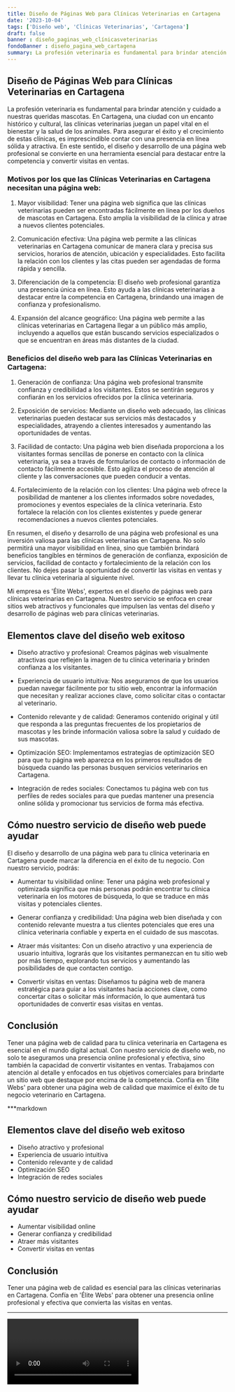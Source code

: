 ```yaml
---
title: Diseño de Páginas Web para Clínicas Veterinarias en Cartagena
date: '2023-10-04'
tags: ['Diseño web', 'Clínicas Veterinarias', 'Cartagena']
draft: false
banner : diseño_paginas_web_clínicasveterinarias
fondoBanner : diseño_pagina_web_cartagena
summary: La profesión veterinaria es fundamental para brindar atención y cuidado a nuestras queridas mascotas. En Cartagena, una ciudad con un encanto histórico y cultural, las clínicas veterinarias juegan un papel vital en el bienestar y la salud de los animales. Para asegurar el éxito y el crecimiento de estas clínicas, es imprescindible contar con una presencia en línea sólida y atractiva. En este sentido, el diseño y desarrollo de una página web profesional se convierte en una herramienta esencial para destacar entre la competencia y convertir visitas en ventas.
---
```


## Diseño de Páginas Web para Clínicas Veterinarias en Cartagena

La profesión veterinaria es fundamental para brindar atención y cuidado a nuestras queridas mascotas. En Cartagena, una ciudad con un encanto histórico y cultural, las clínicas veterinarias juegan un papel vital en el bienestar y la salud de los animales. Para asegurar el éxito y el crecimiento de estas clínicas, es imprescindible contar con una presencia en línea sólida y atractiva. En este sentido, el diseño y desarrollo de una página web profesional se convierte en una herramienta esencial para destacar entre la competencia y convertir visitas en ventas.

### Motivos por los que las Clínicas Veterinarias en Cartagena necesitan una página web:

1. Mayor visibilidad: Tener una página web significa que las clínicas veterinarias pueden ser encontradas fácilmente en línea por los dueños de mascotas en Cartagena. Esto amplía la visibilidad de la clínica y atrae a nuevos clientes potenciales.

2. Comunicación efectiva: Una página web permite a las clínicas veterinarias en Cartagena comunicar de manera clara y precisa sus servicios, horarios de atención, ubicación y especialidades. Esto facilita la relación con los clientes y las citas pueden ser agendadas de forma rápida y sencilla.

3. Diferenciación de la competencia: El diseño web profesional garantiza una presencia única en línea. Esto ayuda a las clínicas veterinarias a destacar entre la competencia en Cartagena, brindando una imagen de confianza y profesionalismo.

4. Expansión del alcance geográfico: Una página web permite a las clínicas veterinarias en Cartagena llegar a un público más amplio, incluyendo a aquellos que están buscando servicios especializados o que se encuentran en áreas más distantes de la ciudad.

### Beneficios del diseño web para las Clínicas Veterinarias en Cartagena:

1. Generación de confianza: Una página web profesional transmite confianza y credibilidad a los visitantes. Estos se sentirán seguros y confiarán en los servicios ofrecidos por la clínica veterinaria.

2. Exposición de servicios: Mediante un diseño web adecuado, las clínicas veterinarias pueden destacar sus servicios más destacados y especialidades, atrayendo a clientes interesados y aumentando las oportunidades de ventas.

3. Facilidad de contacto: Una página web bien diseñada proporciona a los visitantes formas sencillas de ponerse en contacto con la clínica veterinaria, ya sea a través de formularios de contacto o información de contacto fácilmente accesible. Esto agiliza el proceso de atención al cliente y las conversaciones que pueden conducir a ventas.

4. Fortalecimiento de la relación con los clientes: Una página web ofrece la posibilidad de mantener a los clientes informados sobre novedades, promociones y eventos especiales de la clínica veterinaria. Esto fortalece la relación con los clientes existentes y puede generar recomendaciones a nuevos clientes potenciales.

En resumen, el diseño y desarrollo de una página web profesional es una inversión valiosa para las clínicas veterinarias en Cartagena. No solo permitirá una mayor visibilidad en línea, sino que también brindará beneficios tangibles en términos de generación de confianza, exposición de servicios, facilidad de contacto y fortalecimiento de la relación con los clientes. No dejes pasar la oportunidad de convertir las visitas en ventas y llevar tu clínica veterinaria al siguiente nivel.

<GifSeo />

<Cta />

Mi empresa es 'Élite Webs', expertos en el diseño de páginas web para clínicas veterinarias en Cartagena. Nuestro servicio se enfoca en crear sitios web atractivos y funcionales que impulsen las ventas del diseño y desarrollo de páginas web para clínicas veterinarias.

## Elementos clave del diseño web exitoso

- Diseño atractivo y profesional: Creamos páginas web visualmente atractivas que reflejen la imagen de tu clínica veterinaria y brinden confianza a los visitantes.

- Experiencia de usuario intuitiva: Nos aseguramos de que los usuarios puedan navegar fácilmente por tu sitio web, encontrar la información que necesitan y realizar acciones clave, como solicitar citas o contactar al veterinario.

- Contenido relevante y de calidad: Generamos contenido original y útil que responda a las preguntas frecuentes de los propietarios de mascotas y les brinde información valiosa sobre la salud y cuidado de sus mascotas.

- Optimización SEO: Implementamos estrategias de optimización SEO para que tu página web aparezca en los primeros resultados de búsqueda cuando las personas busquen servicios veterinarios en Cartagena.

- Integración de redes sociales: Conectamos tu página web con tus perfiles de redes sociales para que puedas mantener una presencia online sólida y promocionar tus servicios de forma más efectiva.

## Cómo nuestro servicio de diseño web puede ayudar

El diseño y desarrollo de una página web para tu clínica veterinaria en Cartagena puede marcar la diferencia en el éxito de tu negocio. Con nuestro servicio, podrás:

- Aumentar tu visibilidad online: Tener una página web profesional y optimizada significa que más personas podrán encontrar tu clínica veterinaria en los motores de búsqueda, lo que se traduce en más visitas y potenciales clientes.

- Generar confianza y credibilidad: Una página web bien diseñada y con contenido relevante muestra a tus clientes potenciales que eres una clínica veterinaria confiable y experta en el cuidado de sus mascotas.

- Atraer más visitantes: Con un diseño atractivo y una experiencia de usuario intuitiva, lograrás que los visitantes permanezcan en tu sitio web por más tiempo, explorando tus servicios y aumentando las posibilidades de que contacten contigo.

- Convertir visitas en ventas: Diseñamos tu página web de manera estratégica para guiar a los visitantes hacia acciones clave, como concertar citas o solicitar más información, lo que aumentará tus oportunidades de convertir esas visitas en ventas.

## Conclusión

Tener una página web de calidad para tu clínica veterinaria en Cartagena es esencial en el mundo digital actual. Con nuestro servicio de diseño web, no solo te aseguramos una presencia online profesional y efectiva, sino también la capacidad de convertir visitantes en ventas. Trabajamos con atención al detalle y enfocados en tus objetivos comerciales para brindarte un sitio web que destaque por encima de la competencia. Confía en 'Élite Webs' para obtener una página web de calidad que maximice el éxito de tu negocio veterinario en Cartagena.

***markdown
## Elementos clave del diseño web exitoso
- Diseño atractivo y profesional
- Experiencia de usuario intuitiva
- Contenido relevante y de calidad
- Optimización SEO
- Integración de redes sociales

## Cómo nuestro servicio de diseño web puede ayudar
- Aumentar visibilidad online
- Generar confianza y credibilidad
- Atraer más visitantes
- Convertir visitas en ventas

## Conclusión
Tener una página web de calidad es esencial para las clínicas veterinarias en Cartagena. Confía en 'Élite Webs' para obtener una presencia online profesional y efectiva que convierta las visitas en ventas.
***


<Video />

<CtaBot job='Clínicas Veterinarias' city='Cartagena'/>

<Gmaps query='Cartagena+españa+maps' />